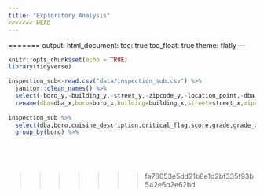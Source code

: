 ```yaml
---
title: "Exploratory Analysis"
<<<<<<< HEAD
---
```

=======
output: 
  html_document:
    toc: true
    toc_float: true
    theme: flatly
---
```r
knitr::opts_chunk$set(echo = TRUE)
library(tidyverse)
```


```r
inspection_sub<-read.csv("data/inspection_sub.csv") %>% 
  janitor::clean_names() %>% 
  select(-boro_y,-building_y,-street_y,-zipcode_y,-location_point,-dba_y,-url,-phone) %>% 
  rename(dba=dba_x,boro=boro_x,building=building_x,street=street_x,zipcode=zipcode_x) %>% 
  
inspection_sub %>% 
  select(dba,boro,cuisine_description,critical_flag,score,grade,grade_date,inspection_type,latitude,longitude,rating,review_num,price) %>% 
  group_by(boro) %>% 
  
  
  
```
```r

```
>>>>>>> fa78053e5dd21b8e1d2bf335f93b542e6b2e62bd

